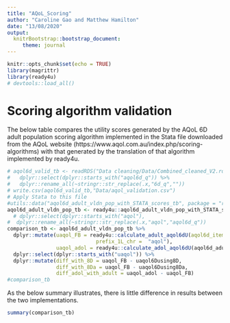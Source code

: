 ```yaml
---
title: "AQoL_Scoring"
author: "Caroline Gao and Matthew Hamilton"
date: "13/08/2020"
output: 
  knitrBootstrap::bootstrap_document:
     theme: journal
---
```


```r
knitr::opts_chunk$set(echo = TRUE)
library(magrittr)
library(ready4u)
# devtools::load_all()
```

# Scoring algorithm validation

The below table compares the utility scores generated by the AQoL 6D adult population scoring algorithm implemented in the Stata file downloaded from the AQoL website (https://www.aqol.com.au/index.php/scoring-algorithms) with that generated by the translation of that algorithm implemented by ready4u.

```r
# aqol6d_valid_tb <- readRDS("Data cleaning/Data/Combined_cleaned_V2.rds") %>%
#   dplyr::select(dplyr::starts_with("aqol6d_q")) %>%
#   dplyr::rename_all(~stringr::str_replace(.x,"6d_q",""))
# write.csv(aqol6d_valid_tb,"Data/aqol_validation.csv")
# Apply Stata to this file
#utils::data("aqol6d_adult_vldn_pop_with_STATA_scores_tb", package = "ready4u")
aqol6d_adult_vldn_pop_tb <- ready4u::aqol6d_adult_vldn_pop_with_STATA_scores_tb# %>% 
  # dplyr::select(dplyr::starts_with("aqol"),                                                        dplyr::starts_with("uaqol")) %>%
#  dplyr::rename_all(~stringr::str_replace(.x,"aqol","aqol6d_q")) 
comparison_tb <- aqol6d_adult_vldn_pop_tb %>%
  dplyr::mutate(uaqol_FB = ready4u::calculate_adult_aqol6dU(aqol6d_items_tb = aqol6d_adult_vldn_pop_tb,
                             prefix_1L_chr =  "aqol"),
                uaqol_adol = ready4u::calculate_adol_aqol6dU(aqol6d_adult_vldn_pop_tb, prefix_1L_chr = "aqol",id_var_nm_1L_chr = "v1")) %>%
  dplyr::select(dplyr::starts_with("uaqol")) %>%
  dplyr::mutate(diff_with_8D = uaqol_FB - uaqol6Dusing8D,
                diff_with_8Da = uaqol_FB - uaqol6Dusing8Da,
                diff_adol_with_adult = uaqol_adol - uaqol_FB)
#comparison_tb
```

As the below summary illustrates, there is little difference in results between the two implementations.

```r
summary(comparison_tb)
```
